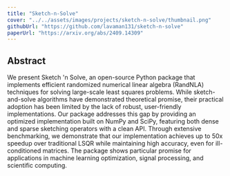 ```yaml
---
title: "Sketch-n-Solve"
cover: "../../assets/images/projects/sketch-n-solve/thumbnail.png"
githubUrl: "https://github.com/lavaman131/sketch-n-solve"
paperUrl: "https://arxiv.org/abs/2409.14309"
---
```


## Abstract

We present Sketch 'n Solve, an open-source Python package that implements efficient randomized numerical linear algebra (RandNLA) techniques for solving large-scale least squares problems. While sketch-and-solve algorithms have demonstrated theoretical promise, their practical adoption has been limited by the lack of robust, user-friendly implementations. Our package addresses this gap by providing an optimized implementation built on NumPy and SciPy, featuring both dense and sparse sketching operators with a clean API. Through extensive benchmarking, we demonstrate that our implementation achieves up to 50x speedup over traditional LSQR while maintaining high accuracy, even for ill-conditioned matrices. The package shows particular promise for applications in machine learning optimization, signal processing, and scientific computing.